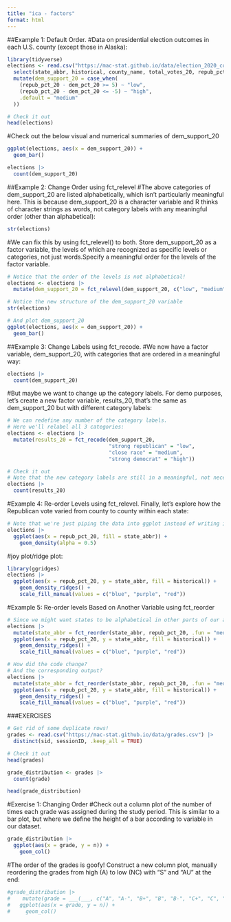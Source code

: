 ```yaml
---
title: "ica - factors"
format: html
---
```


##Example 1: Default Order. 
#Data on presidential election outcomes in each U.S. county (except those in Alaska):
```r
library(tidyverse)
elections <- read.csv("https://mac-stat.github.io/data/election_2020_county.csv") |> 
  select(state_abbr, historical, county_name, total_votes_20, repub_pct_20, dem_pct_20) |> 
  mutate(dem_support_20 = case_when(
    (repub_pct_20 - dem_pct_20 >= 5) ~ "low",
    (repub_pct_20 - dem_pct_20 <= -5) ~ "high",
    .default = "medium"
  ))

# Check it out
head(elections)  
```

#Check out the below visual and numerical summaries of dem_support_20
```r
ggplot(elections, aes(x = dem_support_20)) + 
  geom_bar()
```
```r
elections |> 
  count(dem_support_20)
```

##Example 2: Change Order using fct_relevel
#The above categories of dem_support_20 are listed alphabetically, which isn’t particularly meaningful here. This is because dem_support_20 is a character variable and R thinks of character strings as words, not category labels with any meaningful order (other than alphabetical):
```r
str(elections)
```
#We can fix this by using fct_relevel() to both. Store dem_support_20 as a factor variable, the levels of which are recognized as specific levels or categories, not just words.Specify a meaningful order for the levels of the factor variable.
```r
# Notice that the order of the levels is not alphabetical!
elections <- elections |> 
  mutate(dem_support_20 = fct_relevel(dem_support_20, c("low", "medium", "high")))

# Notice the new structure of the dem_support_20 variable
str(elections)
```

```r
# And plot dem_support_20
ggplot(elections, aes(x = dem_support_20)) +
  geom_bar()
```

##Example 3: Change Labels using fct_recode.
#We now have a factor variable, dem_support_20, with categories that are ordered in a meaningful way:
```r
elections |> 
  count(dem_support_20)
```

#But maybe we want to change up the category labels. For demo purposes, let’s create a new factor variable, results_20, that’s the same as dem_support_20 but with different category labels:
```r
# We can redefine any number of the category labels.
# Here we'll relabel all 3 categories:
elections <- elections |> 
  mutate(results_20 = fct_recode(dem_support_20, 
                                 "strong republican" = "low",
                                 "close race" = "medium",
                                 "strong democrat" = "high"))

# Check it out
# Note that the new category labels are still in a meaningful, not necessarily alphabetical, order!
elections |> 
  count(results_20)
```

#Example 4: Re-order Levels using fct_relevel. Finally, let’s explore how the Republican vote varied from county to county within each state:
```r
# Note that we're just piping the data into ggplot instead of writing it as the first argument
elections |> 
  ggplot(aes(x = repub_pct_20, fill = state_abbr)) + 
    geom_density(alpha = 0.5)
```
#joy plot/ridge plot:
```r
library(ggridges)
elections |> 
  ggplot(aes(x = repub_pct_20, y = state_abbr, fill = historical)) + 
    geom_density_ridges() + 
    scale_fill_manual(values = c("blue", "purple", "red"))
```
#Example 5: Re-order levels Based on Another Variable using fct_reorder
```r
# Since we might want states to be alphabetical in other parts of our analysis, we'll pipe the data into the ggplot without storing it:
elections |> 
  mutate(state_abbr = fct_reorder(state_abbr, repub_pct_20, .fun = "median")) |> 
  ggplot(aes(x = repub_pct_20, y = state_abbr, fill = historical)) + 
    geom_density_ridges() + 
    scale_fill_manual(values = c("blue", "purple", "red"))
```

```r
# How did the code change?
# And the corresponding output?
elections |> 
  mutate(state_abbr = fct_reorder(state_abbr, repub_pct_20, .fun = "median", .desc = TRUE)) |> 
  ggplot(aes(x = repub_pct_20, y = state_abbr, fill = historical)) + 
    geom_density_ridges() + 
    scale_fill_manual(values = c("blue", "purple", "red"))
```

###EXERCISES
```r
# Get rid of some duplicate rows!
grades <- read.csv("https://mac-stat.github.io/data/grades.csv") |> 
  distinct(sid, sessionID, .keep_all = TRUE)

# Check it out
head(grades)

grade_distribution <- grades |> 
  count(grade)

head(grade_distribution)
```
#Exercise 1: Changing Order
#Check out a column plot of the number of times each grade was assigned during the study period. This is similar to a bar plot, but where we define the height of a bar according to variable in our dataset.
```r
grade_distribution |> 
  ggplot(aes(x = grade, y = n)) +
    geom_col()
```


#The order of the grades is goofy! Construct a new column plot, manually reordering the grades from high (A) to low (NC) with “S” and “AU” at the end:
```r
#grade_distribution |>
#    mutate(grade = ___(___, c("A", "A-", "B+", "B", "B-", "C+", "C", "C-", "D+", "D", "D-", "NC", "S", "AU"))) |>
#   ggplot(aes(x = grade, y = n)) +
#     geom_col()
```




